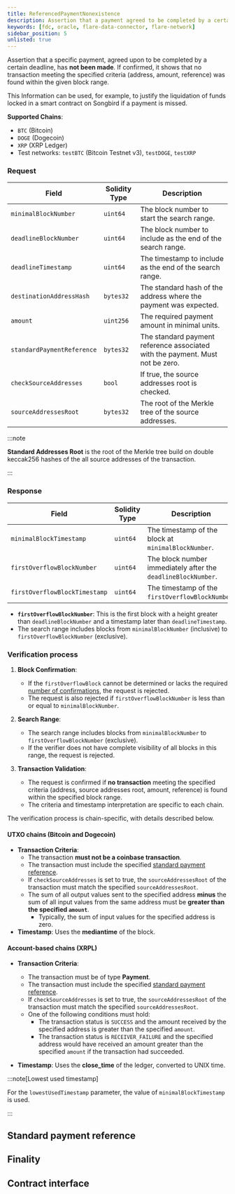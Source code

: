 ```yaml
---
title: ReferencedPaymentNonexistence
description: Assertion that a payment agreed to be completed by a certain deadline, has not been made.
keywords: [fdc, oracle, flare-data-connector, flare-network]
sidebar_position: 5
unlisted: true
---
```



Assertion that a specific payment, agreed upon to be completed by a certain deadline, has **not been made**. If confirmed, it shows that no transaction meeting the specified criteria (address, amount, reference) was found within the given block range.

This Information can be used, for example, to justify the liquidation of funds locked in a smart contract on Songbird if a payment is missed.

**Supported Chains**:

- `BTC` (Bitcoin)
- `DOGE` (Dogecoin)
- `XRP` (XRP Ledger)
- Test networks: `testBTC` (Bitcoin Testnet v3), `testDOGE`, `testXRP`

### Request

| Field                      | Solidity Type | Description                                                                   |
| -------------------------- | ------------- | ----------------------------------------------------------------------------- |
| `minimalBlockNumber`       | `uint64`      | The block number to start the search range.                                   |
| `deadlineBlockNumber`      | `uint64`      | The block number to include as the end of the search range.                   |
| `deadlineTimestamp`        | `uint64`      | The timestamp to include as the end of the search range.                      |
| `destinationAddressHash`   | `bytes32`     | The standard hash of the address where the payment was expected.              |
| `amount`                   | `uint256`     | The required payment amount in minimal units.                                 |
| `standardPaymentReference` | `bytes32`     | The standard payment reference associated with the payment. Must not be zero. |
| `checkSourceAddresses`     | `bool`        | If true, the source addresses root is checked.                                |
| `sourceAddressesRoot`      | `bytes32`     | The root of the Merkle tree of the source addresses.                          |

:::note

**Standard Addresses Root** is the root of the Merkle tree build on double keccak256 hashes of the all source addresses of the transaction.

:::

### Response

| Field                         | Solidity Type | Description                                                   |
| ----------------------------- | ------------- | ------------------------------------------------------------- |
| `minimalBlockTimestamp`       | `uint64`      | The timestamp of the block at `minimalBlockNumber`.           |
| `firstOverflowBlockNumber`    | `uint64`      | The block number immediately after the `deadlineBlockNumber`. |
| `firstOverflowBlockTimestamp` | `uint64`      | The timestamp of the `firstOverflowBlockNumber`.              |

- **`firstOverflowBlockNumber`**: This is the first block with a height greater than `deadlineBlockNumber` and a timestamp later than `deadlineTimestamp`.
- The search range includes blocks from `minimalBlockNumber` (inclusive) to `firstOverflowBlockNumber` (exclusive).

### Verification process

1. **Block Confirmation**:

   - If the `firstOverflowBlock` cannot be determined or lacks the required [number of confirmations](#finality), the request is rejected.
   - The request is also rejected if `firstOverflowBlockNumber` is less than or equal to `minimalBlockNumber`.

2. **Search Range**:

   - The search range includes blocks from `minimalBlockNumber` to `firstOverflowBlockNumber` (exclusive).
   - If the verifier does not have complete visibility of all blocks in this range, the request is rejected.

3. **Transaction Validation**:
   - The request is confirmed if **no transaction** meeting the specified criteria (address, source addresses root, amount, reference) is found within the specified block range.
   - The criteria and timestamp interpretation are specific to each chain.

The verification process is chain-specific, with details described below.

#### UTXO chains (Bitcoin and Dogecoin)

- **Transaction Criteria**:
  - The transaction **must not be a coinbase transaction**.
  - The transaction must include the specified [standard payment reference](#standard-payment-reference).
  - If `checkSourceAddresses` is set to true, the `sourceAddressesRoot` of the transaction must match the specified `sourceAddressesRoot`.
  - The sum of all output values sent to the specified address **minus** the sum of all input values from the same address must be **greater than the specified `amount`**.
    - Typically, the sum of input values for the specified address is zero.
- **Timestamp**: Uses the **mediantime** of the block.

#### Account-based chains (XRPL)

- **Transaction Criteria**:

  - The transaction must be of type **Payment**.
  - The transaction must include the specified [standard payment reference](#standard-payment-reference).
  - If `checkSourceAddresses` is set to true, the `sourceAddressesRoot` of the transaction must match the specified `sourceAddressesRoot`.
  - One of the following conditions must hold:
    - The transaction status is `SUCCESS` and the amount received by the specified address is greater than the specified `amount`.
    - The transaction status is `RECEIVER_FAILURE` and the specified address would have received an amount greater than the specified `amount` if the transaction had succeeded.

- **Timestamp**: Uses the **close_time** of the ledger, converted to UNIX time.

:::note[Lowest used timestamp]

For the `lowestUsedTimestamp` parameter, the value of `minimalBlockTimestamp` is used.

:::

## Standard payment reference

<StandardPaymentReference />

## Finality

<Finality />

## Contract interface

<IReferencedPaymentNonexistence />
